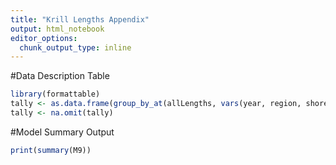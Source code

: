 ```yaml
---
title: "Krill Lengths Appendix"
output: html_notebook
editor_options: 
  chunk_output_type: inline
---
```


#Data Description Table
```r
library(formattable)
tally <- as.data.frame(group_by_at(allLengths, vars(year, region, shore, species)) %>% tally())
tally <- na.omit(tally)
```


#Model Summary Output
```r
print(summary(M9))
```

